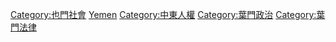 {{Cat main|葉門人權}}

[[Category:也門社會|Category:也門社會]]
[[Category:亚洲各国人权|Yemen]]
[[Category:中東人權|Category:中東人權]]
[[Category:葉門政治|Category:葉門政治]]
[[Category:葉門法律|Category:葉門法律]]